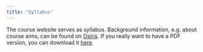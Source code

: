 ```yaml
---
title: "Syllabus"
---
```


The course website serves as syllabus. Background information, e.g. about course aims, can be found on [Osiris](https://osiris-student.uu.nl/#/onderwijscatalogus/extern/cursus?cursuscode=202000010&taal=en&collegejaar=huidig). If you really want to have a PDF version, you can download it [here](./documents/syllabus.pdf).
